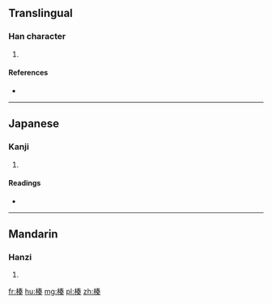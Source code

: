 ==Translingual==

===Han character===
{{Han char|rn=75|rad=木|as=09|sn=13|four=45934|canj=DQKK}}

# {{defn|Han|sort=木09}}

====References====
* {{Han ref|kx=0541.120|dkj=15175|dj=0929.020|hdz=21243.010|uh=6971|ud=26993|bh=DDCE|bd=56782}}

----

==Japanese==

===Kanji===
{{ja-kanji|grade=|rs=木09}}

# {{defn|lang=ja|sort=木09}}

====Readings====
* {{ja-readings|on=[[そう]] (sō), [[す]] (su)|kun=}}

----

==Mandarin==

===Hanzi===
{{cmn-hanzi|pin=[[còu]] ([[cou4]])|wg=ts'ou<sup>4</sup>}}

# {{defn|lang=cmn|sort=木09}}

[[fr:楱]]
[[hu:楱]]
[[mg:楱]]
[[pl:楱]]
[[zh:楱]]